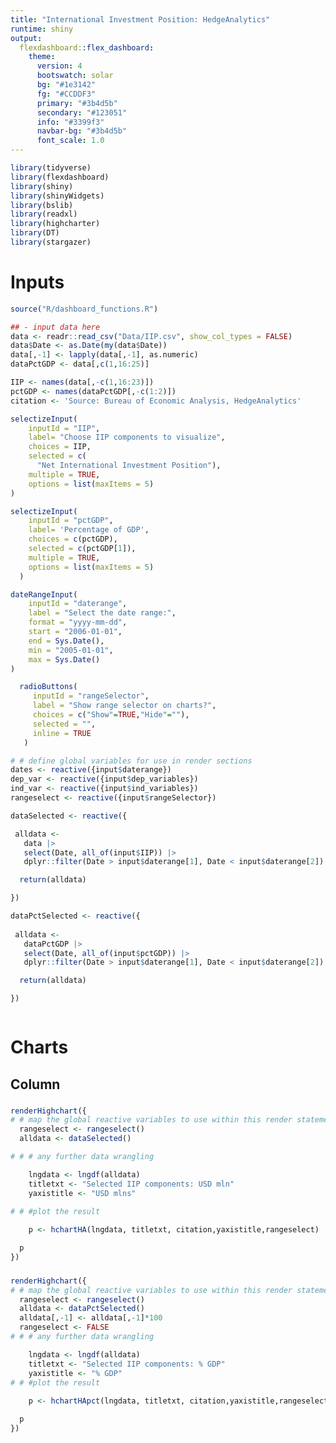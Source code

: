 ```yaml
---
title: "International Investment Position: HedgeAnalytics"
runtime: shiny
output: 
  flexdashboard::flex_dashboard:
    theme:
      version: 4
      bootswatch: solar
      bg: "#1e3142"
      fg: "#CCDDF3"
      primary: "#3b4d5b"
      secondary: "#123051"
      info: "#3399f3"
      navbar-bg: "#3b4d5b"
      font_scale: 1.0
---
```


```r
library(tidyverse)
library(flexdashboard)
library(shiny)
library(shinyWidgets)
library(bslib)
library(readxl)
library(highcharter)
library(DT)
library(stargazer)


```

Inputs {.sidebar data-width=300 bg="#1e3142"}
===========================================

```r
source("R/dashboard_functions.R")

## - input data here 
data <- readr::read_csv("Data/IIP.csv", show_col_types = FALSE)
data$Date <- as.Date(my(data$Date))
data[,-1] <- lapply(data[,-1], as.numeric)
dataPctGDP <- data[,c(1,16:25)]

IIP <- names(data[,-c(1,16:23)])
pctGDP <- names(dataPctGDP[,-c(1:2)])
citation <- 'Source: Bureau of Economic Analysis, HedgeAnalytics'

selectizeInput(
    inputId = "IIP",
    label= "Choose IIP components to visualize",
    choices = IIP,
    selected = c(
      "Net International Investment Position"),
    multiple = TRUE,
    options = list(maxItems = 5)
)

selectizeInput(
    inputId = "pctGDP",
    label= 'Percentage of GDP',
    choices = c(pctGDP),
    selected = c(pctGDP[1]),
    multiple = TRUE,
    options = list(maxItems = 5)
  )

dateRangeInput(
    inputId = "daterange",
    label = "Select the date range:",
    format = "yyyy-mm-dd",
    start = "2006-01-01",
    end = Sys.Date(),
    min = "2005-01-01",
    max = Sys.Date()
)

  radioButtons(
     inputId = "rangeSelector",
     label = "Show range selector on charts?",
     choices = c("Show"=TRUE,"Hide"=""),
     selected = "",
     inline = TRUE
   )
```



```r

# # define global variables for use in render sections
dates <- reactive({input$daterange})
dep_var <- reactive({input$dep_variables})
ind_var <- reactive({input$ind_variables})
rangeselect <- reactive({input$rangeSelector})

dataSelected <- reactive({

 alldata <-
   data |>
   select(Date, all_of(input$IIP)) |>
   dplyr::filter(Date > input$daterange[1], Date < input$daterange[2])

  return(alldata)

})

dataPctSelected <- reactive({
  
 alldata <-
   dataPctGDP |>
   select(Date, all_of(input$pctGDP)) |>
   dplyr::filter(Date > input$daterange[1], Date < input$daterange[2])

  return(alldata)

})



```
Charts
=====================================  

Column
-------------------------------------
    
### 

```r


renderHighchart({
# # map the global reactive variables to use within this render statement
  rangeselect <- rangeselect()
  alldata <- dataSelected()

# # # any further data wrangling

    lngdata <- lngdf(alldata)
    titletxt <- "Selected IIP components: USD mln"
    yaxistitle <- "USD mlns"

# # #plot the result
    
    p <- hchartHA(lngdata, titletxt, citation,yaxistitle,rangeselect)

  p   
})
```

###

```r
renderHighchart({
# # map the global reactive variables to use within this render statement
  rangeselect <- rangeselect()
  alldata <- dataPctSelected()
  alldata[,-1] <- alldata[,-1]*100
  rangeselect <- FALSE
# # # any further data wrangling

    lngdata <- lngdf(alldata)
    titletxt <- "Selected IIP components: % GDP"
    yaxistitle <- "% GDP"
# # #plot the result
    
    p <- hchartHApct(lngdata, titletxt, citation,yaxistitle,rangeselect)

  p   
})

```



